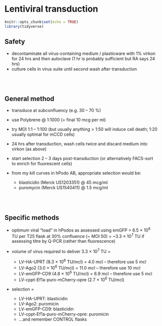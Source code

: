 # Lentiviral transduction

```r
knitr::opts_chunk$set(echo = TRUE)
library(tidyverse)

```

## Safety

- decontaminate all virus-containing medium / plasticware with 1% virkon for 24 hrs and then autoclave (1 hr is probably sufficient but RA says 24 hrs)  
- culture cells in virus suite until second wash after transduction   

<br>
<br>

## General method

- transduce at subconfluency (e.g. 30 -- 70 %)  
- use Polybrene @ 1:1000 (= final 10 mcg per ml)  
- try MOI 1:1 -- 1:100 (but usually anything \> 1:50 will induce cell death; 1:20 usually optimal for mCCD cells)  
- 24 hrs after transduction, wash cells twice and discard medium into virkon (as above)  
- start selection 2 -- 3 days post-transduction (or alternatively FACS-sort to enrich for fluorescent cells)  

- from my kill curves in hPodo AB, appropriate selection would be:  

    - blasticidin (Merck US1203351) @ 45 mcg/ml  
    - puromycin (Merck US1540411) @ 1.5 mcg/ml  

<br>
<br>

## Specific methods

- optimum viral "load" in hPodos as assessed using emGFP = 6.5 × 10^6^ TU per T25 flask at 30% confluence (\~ MOI 50) = \~3.3 × 10^7^ TU if assessing titre by Q-PCR (rather than fluorescence)  

- volume of virus required to deliver 3.3 × 10^7^ TU =  

    - LV-HA-UPRT (8.3 × 10^6^ TU/mcl) = 4.0 mcl -- therefore use 5 mcl
    - LV-Ago2 (3.0 × 10^6^ TU/mcl) = 11.0 mcl -- therefore use 10 mcl
    - LV-emGFP-CD9 (4.8 × 10^6^ TU/mcl) = 6.9 mcl -- therefore use 5 mcl  
    - LV-cppt-Ef1a-puro-mCherry-opre (2.7 × 10^6^ TU/mcl)   

-   selection =

    - LV-HA-UPRT: blasticidin  
    - LV-Ago2: puromicin  
    - LV-emGFP-CD9: blasticidin    
    - LV-cppt-Ef1a-puro-mCherry-opre: puromicin
    -   ...and remember CONTROL flasks  

